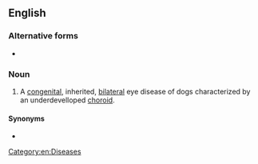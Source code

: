 ==English==

===Alternative forms===
* {{l|en|Collie Eye Anomaly}}

===Noun===
{{en-noun|-}}
{{wikipedia}}
# {{lb|en|veterinary medicine}} A [[congenital]], inherited, [[bilateral]] eye disease of dogs characterized by an underdevelloped [[choroid]].

====Synonyms====
* {{l|en|CEA}}

[[Category:en:Diseases]]